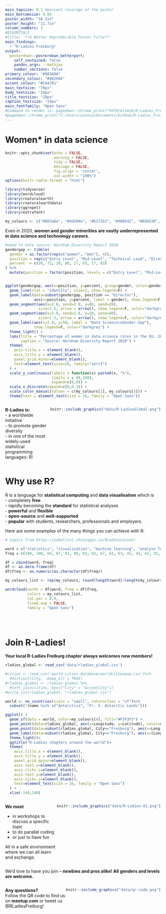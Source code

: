 ```yaml
---
main_topsize: 0.1 #percent coverage of the poster
main_bottomsize: 0.05
poster_width: "16.5in"
poster_height: "11.7in"
column_numbers: 3
#ESSENTIALS
#title: '**A Better Reproducible Poster Title**'
main_findings:
  - "R-Ladies Freiburg" 
output: 
  posterdown::posterdown_betterport:
    self_contained: false
    pandoc_args: --mathjax
    number_sections: false
primary_colour: "#883A8A"
secondary_colour: "#4D204E"
accent_colour: "#C64781"
main_textsize: "70px"
body_textsize: "24px"
title_textsize: "28px"
caption_textsize: "24px"
main_fontfamily: "Open Sans"
#Command to render is: pagedown::chrome_print("PATH/GitHub/R-Ladies_Freiburg_Poster/RLadies_Freiburg_Poster.Rmd"
#pagedown::chrome_print("C:/Users/Lenovo/Documents/GitHub/R-Ladies_Freiburg_Poster/RLadies_Freiburg_Poster.Rmd"))
---
```

# Women* in data science {.mybreak}
```r
knitr::opts_chunk$set(echo = FALSE,
                      warning = FALSE,
                      tidy = FALSE,
                      message = FALSE,
                      fig.align = 'center',
                      out.width = "100%")
options(knitr.table.format = "html") 

library(tidyverse)
library(wordcloud)
library(rnaturalearth)
library(rnaturalearthdata)
library(ggrepel)
library(extrafont)

my_colours <- c("#883a8a", "#4d204e", "#b172b3", "#400542", "#050530", "#40407d", "#69589C", "#5339A0")
```
Even in 2020, **women and gender minorities are vastly underrepresented in data science and technology careers**.

```r
#need to note source: Harnham Diversity Report 2020
gendergap <- tibble(
  gender = as.factor(rep(c("women", "men"), 4)),
  position = rep(c("Entry Level", "Mid-Level", "Technical Lead", "Director"), each = 2),
  percent  = c(28, 72, 20, 80, 17, 83, 17, 83)
) %>%
  mutate(position = factor(position, levels = c("Entry Level", "Mid-Level", "Technical Lead", "Director")))


ggplot(gendergap, aes(x=position, y=percent, group=gender, color=gender)) +
  geom_line(stat = "identity", size=2, show.legend=F) +
  geom_label(data=subset(gendergap, position == "Director"), 
             aes(x=position, y=percent, label = gender), show.legend=F) +
  geom_segment(aes(x=2.8, xend=2.8, y=80, yend=20), 
               size=1.5, arrow = arrow(), show.legend=F, color="darkgrey")+
  geom_segment(aes(x=2.8, xend=2.8, y=20, yend=80), 
               size=1.5, arrow = arrow(), show.legend=F, color="darkgrey")+
  geom_label(aes(x=2.8, y=50, label = "Data Science\nGender Gap"), 
             show.legend=F, color="darkgrey") +
  theme_light() +
  labs(title = "Percentage of women in data science roles in the EU, 2020",
       caption = "Source: Harnham Diversity Report 2020") +
  theme(
    axis.title.x = element_blank(),
    axis.title.y = element_blank(),
    panel.grid.minor=element_blank(),
    text=element_text(size=16, family="serif")
  ) + 
  scale_y_continuous(labels = function(x) paste0(x, "%"),
                     limits = c (0,100),
                     expand=c(0,0)) +
  scale_x_discrete(expand=c(0,0.2)) + 
  scale_color_manual(values = c(my_colours[2], my_colours[3])) +
  theme(text = element_text(size = 16, family = "Open Sans"))
```

:::: {style="display: flex;"}

::: {}
**R-Ladies is:**  
  - a worldwide initiative   
  - to promote gender diversity  
  - in one of the most widely-used statistical programming languages: R!  
:::

::: {}
```r
knitr::include_graphics("data/R-LadiesGlobal.png")
```
:::

::::

# Why use R? {.mybreak}

R is a language for **statistical computing** and **data visualisation** which is  
- completely **free**  
- rapidly becoming the **standard** for statistical analyses  
- **powerful** and **flexible**  
- **open-source** and **well-supported**  
- **popular** with students, researchers, professionals and employers.  

Here are some examples of the many things you can achieve with R:  
```r
# topics from https://yabellini.shinyapps.io/RLadiesLesson/

word = c("statistics", "visualisation", "machine learning", "analyse Twitter", "sentiment analysis", "neural networks", "digital humanities", "web scraping", "interactive web apps", "distant reading", "graphs", "reproducible science", "deep learning", "geographical data", "data communication", "decision trees", "tidyverse", "data wrangling", "time series", "ggplot", "statistics", "data", "modeling", "design", "analysis", "results")
freq = c(100, 100, 64, 87, 83, 86, 83, 63, 67, 63, 63, 45, 43, 43, 35, 33, 34, 33, 35, 34, 36, 33, 34, 36, 31, 35)

df = cbind(word, freq)
df <- as.data.frame(df)
df$freq <- as.numeric(as.character(df$freq))

my_colours_list <- rep(my_colours, round(length(word)/length(my_colours)))

wordcloud(words = df$word, freq = df$freq,
          colors = my_colours_list,
          rot.per = 0.0,
          fixed.asp = FALSE,
          family = "Open Sans")
```
<br/>
<br/>

# Join R-Ladies! {.mybreak}

**Your local R-Ladies Freiburg chapter always welcomes new members!**  

```r
rladies_global <- read_csv('data/rladies_global.csv') 

#cities <- read_csv('world-cities-database/worldcitiespop.csv')%>%
  #distinct(City, .keep_all = TRUE)
#rladies_global <- rladies_global %>%
  #left_join(cities, by=c("City" = "AccentCity"))
#write_csv(rladies_global, "rladies_global.csv")

world <- ne_countries(scale = "small", returnclass = "sf")%>%
  subset(!(name %in% c("Antarctica", "Fr. S. Antarctic Lands")))

ggplot() +
  geom_sf(data = world, color=my_colours[4], fill="#F3F3F3") +
  geom_point(data=rladies_global, aes(x=Longitude, y=Latitude), color=my_colours[3], size=1)+
  geom_point(data=subset(rladies_global, City=="Freiburg"), aes(x=Longitude, y=Latitude), color="#FCD112", size=3)+
  geom_label(data=subset(rladies_global, City=="Freiburg"), aes(x=(Longitude), y=(Latitude + 20), label = "Freiburg since 03/2019", color="#C64781"), show.legend=F) +
  theme_light()+
  ggtitle("R-Ladies chapters around the world")+
  theme(
    axis.title.x = element_blank(),
    axis.title.y = element_blank(),
    panel.grid.major=element_blank(), 
    axis.text.x=element_blank(),
    axis.ticks.x=element_blank(),
    axis.text.y=element_blank(),
    axis.ticks.y=element_blank(),
    text=element_text(size = 16, family = "Open Sans")
  ) +
  xlim(-140,140)
```

:::: {style="display: flex;"}

::: {}
**We meet**  

  - in workshops to discuss a specific topic
  - to do parallel coding
  - or just to have fun
  
All in a safe environment where we can all learn and exchange.

:::

::: {}
```r
knitr::include_graphics("data/R-Ladies-01.png")
```
:::

::::

We'd love to have you join -- **newbies and pros alike! All genders and levels are welcome.**  

:::: {style="display: flex;"}

::: {}
**Any questions?**  
Follow the QR code to find us on **meetup.com** or tweet us @RLadiesFreiburg!  
:::

::: {}
```r
knitr::include_graphics("data/qr-code.png")
```
:::

::::
